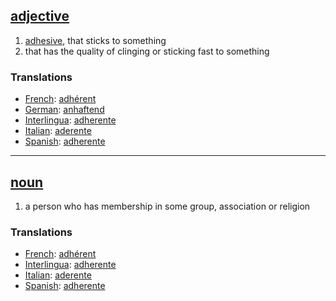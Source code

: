 == [[adjective]] == 
# [[adhesive]], that sticks to something
# that has the quality of clinging or sticking fast to something

=== Translations === 
*[[French]]: [[adhérent]] 
*[[German]]: [[anhaftend]] 
*[[Interlingua]]: [[adherente]] 
*[[Italian]]: [[aderente]] 
*[[Spanish]]: [[adherente]] 


----

== [[noun]] == 
# a person who has membership in some group, association or religion

=== Translations === 
*[[French]]: [[adhérent]] 
*[[Interlingua]]: [[adherente]] 
*[[Italian]]: [[aderente]] 
*[[Spanish]]: [[adherente]]